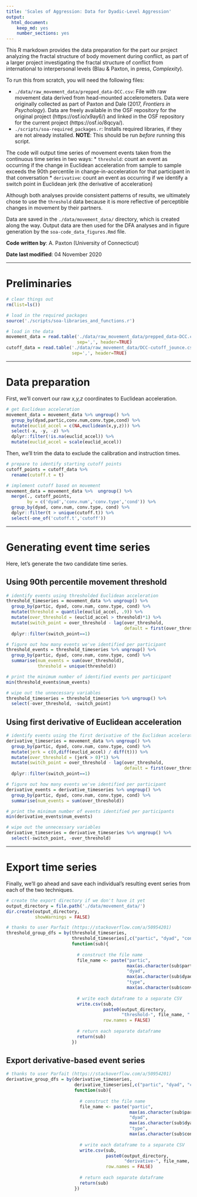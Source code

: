 ```yaml
---
title: 'Scales of Aggression: Data for Dyadic-Level Aggression'
output:
  html_document:
    keep_md: yes
    number_sections: yes
---
```


This R markdown provides the data preparation for the part our project analyzing the
fractal structure of body movement during conflict, as part of a larger project 
investigating the fractal structure of conflict from international to interpersonal
levels (Blau & Paxton, in press, *Complexity*). 

To run this from scratch, you will need the following files:

* `./data/raw_movement_data/prepped_data-DCC.csv`: File with raw movement data derived 
from head-mounted accelerometers. Data were originally collected as part of Paxton 
and Dale  (2017, *Frontiers in Psychology*). Data are freely available in the OSF 
repository for the original project (https://osf.io/x9ay6/) and linked in the OSF
repository for the current project (https://osf.io/8qcya/).
* `./scripts/soa-required_packages.r`: Installs required libraries, 
if they are not already installed. **NOTE**: This should be run *before* running 
this script.

The code will output time series of movement events taken from the continuous time
series in two ways:
* `threshold`: count an event as occurring if the change in Euclidean
  acceleration from sample to sample exceeds the 90th percentile in
  change-in-acceleration for that participant in that conversation
* `derivative`: count an event as occurring if we identify a switch point 
  in Euclidean jerk (the derivative of acceleration)

Although both analyses provide consistent patterns of results, we ultimately chose
to use the `threshold` data because it is more reflective of perceptible changes
in movement by their partners.

Data are saved in the `./data/movement_data/` directory, which is created along
the way. Output data are then used for the DFA analyses and in figure
generation by the `soa-code_data_figures.Rmd` file.

**Code written by**: A. Paxton (University of Connecticut)

**Date last modified**: 04 November 2020

***

# Preliminaries

```r

# clear things out
rm(list=ls())

# load in the required packages
source('./scripts/soa-libraries_and_functions.r')

# load in the data
movement_data = read.table('./data/raw_movement_data/prepped_data-DCC.csv',
                           sep=',', header=TRUE)
cutoff_data = read.table('./data/raw_movement_data/DCC-cutoff_jounce.csv',
                         sep=',', header=TRUE)

```

***

# Data preparation

First, we'll convert our raw *x,y,z* coordinates to Euclidean acceleration.

```r

# get Euclidean acceleration
movement_data = movement_data %>% ungroup() %>%
  group_by(dyad,partic,conv.num,conv.type,cond) %>%
  mutate(euclid_accel = c(NA,euclidean(x,y,z))) %>%
  select(-x, -y, -z) %>%
  dplyr::filter(!is.na(euclid_accel)) %>%
  mutate(euclid_accel = scale(euclid_accel))

```

Then, we'll trim the data to exclude the calibration and instruction times.

```r

# prepare to identify starting cutoff points
cutoff_points = cutoff_data %>% 
  rename(cutoff.t = t)

# implement cutoff based on movement 
movement_data = movement_data %>%  ungroup() %>%
  merge(., cutoff_points, 
        by = c('dyad','conv.num','conv.type','cond')) %>%
  group_by(dyad, conv.num, conv.type, cond) %>%
  dplyr::filter(t > unique(cutoff.t)) %>%
  select(-one_of('cutoff.t','cutoff'))

```

***

# Generating event time series

Here, let's generate the two candidate time series.

## Using 90th percentile movement threshold

```r

# identify events using thresholded Euclidean acceleration
threshold_timeseries = movement_data %>% ungroup() %>%
  group_by(partic, dyad, conv.num, conv.type, cond) %>%
  mutate(threshold = quantile(euclid_accel, .9)) %>%
  mutate(over_threshold = (euclid_accel > threshold)*1) %>%
  mutate(switch_point = over_threshold - lag(over_threshold, 
                                             default = first(over_threshold))) %>%
  dplyr::filter(switch_point==1)

# figure out how many events we've identified per participant
threshold_events = threshold_timeseries %>% ungroup() %>%
  group_by(partic, dyad, conv.num, conv.type, cond) %>%
  summarise(num_events = sum(over_threshold),
            threshold = unique(threshold))

# print the minimum number of identified events per participant
min(threshold_events$num_events)

# wipe out the unnecessary variables
threshold_timeseries = threshold_timeseries %>% ungroup() %>%
  select(-over_threshold, -switch_point)

```

## Using first derivative of Euclidean acceleration

```r

# identify events using the first derivative of the Euclidean acceleration
derivative_timeseries = movement_data %>% ungroup() %>%
  group_by(partic, dyad, conv.num, conv.type, cond) %>%
  mutate(jerk = c(0,diff(euclid_accel) / diff(t))) %>%
  mutate(over_threshold = (jerk > 0)*1) %>%
  mutate(switch_point = over_threshold - lag(over_threshold, 
                                             default = first(over_threshold))) %>%
  dplyr::filter(switch_point==1)

# figure out how many events we've identified per participant
derivative_events = derivative_timeseries %>% ungroup() %>%
  group_by(partic, dyad, conv.num, conv.type, cond) %>%
  summarise(num_events = sum(over_threshold))

# print the minimum number of events identified per participants
min(derivative_events$num_events)

# wipe out the unnecessary variables
derivative_timeseries = derivative_timeseries %>% ungroup() %>%
  select(-switch_point, -over_threshold)

```

***

# Export time series

Finally, we'll go ahead and save each individual's resulting event series
from each of the two techniques.

```r

# create the export directory if we don't have it yet
output_directory = file.path('./data/movement_data/')
dir.create(output_directory, 
           showWarnings = FALSE)

```


```r

# thanks to user Parfait (https://stackoverflow.com/a/50954201)
threshold_group_dfs = by(threshold_timeseries, 
                         threshold_timeseries[,c("partic", "dyad", "conv.type")], 
                         function(sub){
                           
                           # construct the file name
                           file_name <- paste("partic",
                                              max(as.character(sub$partic)), 
                                              "dyad",
                                              max(as.character(sub$dyad)),
                                              "type",
                                              max(as.character(sub$conv.type)), sep="_")
                           
                           # write each dataframe to a separate CSV
                           write.csv(sub, 
                                     paste0(output_directory, 
                                            "threshold-", file_name, ".csv"), 
                                     row.names = FALSE)
                           
                           # return each separate dataframe
                           return(sub)
                         })

```

## Export derivative-based event series

```r

# thanks to user Parfait (https://stackoverflow.com/a/50954201)
derivative_group_dfs = by(derivative_timeseries, 
                          derivative_timeseries[,c("partic", "dyad", "conv.type")], 
                          function(sub){
                            
                            # construct the file name
                            file_name <- paste("partic",
                                               max(as.character(sub$partic)), 
                                               "dyad",
                                               max(as.character(sub$dyad)),
                                               "type",
                                               max(as.character(sub$conv.type)), sep="_")
                            
                            # write each dataframe to a separate CSV
                            write.csv(sub, 
                                      paste0(output_directory,
                                             "derivative-", file_name, ".csv"), 
                                      row.names = FALSE)
                            
                            # return each separate dataframe
                            return(sub)
                          })

```
